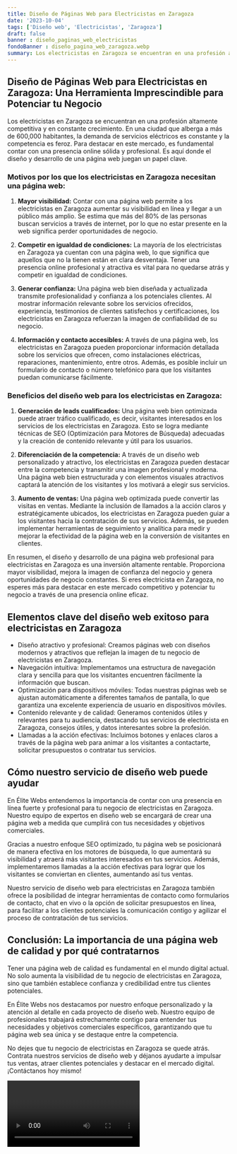```yaml
---
title: Diseño de Páginas Web para Electricistas en Zaragoza
date: '2023-10-04'
tags: ['Diseño web', 'Electricistas', 'Zaragoza']
draft: false
banner : diseño_paginas_web_electricistas
fondoBanner : diseño_pagina_web_zaragoza.webp
summary: Los electricistas en Zaragoza se encuentran en una profesión altamente competitiva y en constante crecimiento. En una ciudad que alberga a más de 600,000 habitantes, la demanda de servicios eléctricos es constante y la competencia es feroz. Para destacar en este mercado, es fundamental contar con una presencia online sólida y profesional. Es aquí donde el diseño y desarrollo de una página web juegan un papel clave.
---
```


## Diseño de Páginas Web para Electricistas en Zaragoza: Una Herramienta Imprescindible para Potenciar tu Negocio

Los electricistas en Zaragoza se encuentran en una profesión altamente competitiva y en constante crecimiento. En una ciudad que alberga a más de 600,000 habitantes, la demanda de servicios eléctricos es constante y la competencia es feroz. Para destacar en este mercado, es fundamental contar con una presencia online sólida y profesional. Es aquí donde el diseño y desarrollo de una página web juegan un papel clave.

### Motivos por los que los electricistas en Zaragoza necesitan una página web:

1. **Mayor visibilidad:** Contar con una página web permite a los electricistas en Zaragoza aumentar su visibilidad en línea y llegar a un público más amplio. Se estima que más del 80% de las personas buscan servicios a través de internet, por lo que no estar presente en la web significa perder oportunidades de negocio.

2. **Competir en igualdad de condiciones:** La mayoría de los electricistas en Zaragoza ya cuentan con una página web, lo que significa que aquellos que no la tienen están en clara desventaja. Tener una presencia online profesional y atractiva es vital para no quedarse atrás y competir en igualdad de condiciones.

3. **Generar confianza:** Una página web bien diseñada y actualizada transmite profesionalidad y confianza a los potenciales clientes. Al mostrar información relevante sobre los servicios ofrecidos, experiencia, testimonios de clientes satisfechos y certificaciones, los electricistas en Zaragoza refuerzan la imagen de confiabilidad de su negocio.

4. **Información y contacto accesibles:** A través de una página web, los electricistas en Zaragoza pueden proporcionar información detallada sobre los servicios que ofrecen, como instalaciones eléctricas, reparaciones, mantenimiento, entre otros. Además, es posible incluir un formulario de contacto o número telefónico para que los visitantes puedan comunicarse fácilmente.

### Beneficios del diseño web para los electricistas en Zaragoza:

1. **Generación de leads cualificados:** Una página web bien optimizada puede atraer tráfico cualificado, es decir, visitantes interesados en los servicios de los electricistas en Zaragoza. Esto se logra mediante técnicas de SEO (Optimización para Motores de Búsqueda) adecuadas y la creación de contenido relevante y útil para los usuarios.

2. **Diferenciación de la competencia:** A través de un diseño web personalizado y atractivo, los electricistas en Zaragoza pueden destacar entre la competencia y transmitir una imagen profesional y moderna. Una página web bien estructurada y con elementos visuales atractivos captará la atención de los visitantes y los motivará a elegir sus servicios.

3. **Aumento de ventas:** Una página web optimizada puede convertir las visitas en ventas. Mediante la inclusión de llamados a la acción claros y estratégicamente ubicados, los electricistas en Zaragoza pueden guiar a los visitantes hacia la contratación de sus servicios. Además, se pueden implementar herramientas de seguimiento y analítica para medir y mejorar la efectividad de la página web en la conversión de visitantes en clientes.

En resumen, el diseño y desarrollo de una página web profesional para electricistas en Zaragoza es una inversión altamente rentable. Proporciona mayor visibilidad, mejora la imagen de confianza del negocio y genera oportunidades de negocio constantes. Si eres electricista en Zaragoza, no esperes más para destacar en este mercado competitivo y potenciar tu negocio a través de una presencia online eficaz.

<GifSeo />

<Cta />

## Elementos clave del diseño web exitoso para electricistas en Zaragoza

- Diseño atractivo y profesional: Creamos páginas web con diseños modernos y atractivos que reflejan la imagen de tu negocio de electricistas en Zaragoza.
- Navegación intuitiva: Implementamos una estructura de navegación clara y sencilla para que los visitantes encuentren fácilmente la información que buscan.
- Optimización para dispositivos móviles: Todas nuestras páginas web se ajustan automáticamente a diferentes tamaños de pantalla, lo que garantiza una excelente experiencia de usuario en dispositivos móviles.
- Contenido relevante y de calidad: Generamos contenidos útiles y relevantes para tu audiencia, destacando tus servicios de electricista en Zaragoza, consejos útiles, y datos interesantes sobre la profesión.
- Llamadas a la acción efectivas: Incluimos botones y enlaces claros a través de la página web para animar a los visitantes a contactarte, solicitar presupuestos o contratar tus servicios.

## Cómo nuestro servicio de diseño web puede ayudar

En Élite Webs entendemos la importancia de contar con una presencia en línea fuerte y profesional para tu negocio de electricistas en Zaragoza. Nuestro equipo de expertos en diseño web se encargará de crear una página web a medida que cumplirá con tus necesidades y objetivos comerciales.

Gracias a nuestro enfoque SEO optimizado, tu página web se posicionará de manera efectiva en los motores de búsqueda, lo que aumentará su visibilidad y atraerá más visitantes interesados en tus servicios. Además, implementaremos llamadas a la acción efectivas para lograr que los visitantes se conviertan en clientes, aumentando así tus ventas.

Nuestro servicio de diseño web para electricistas en Zaragoza también ofrece la posibilidad de integrar herramientas de contacto como formularios de contacto, chat en vivo o la opción de solicitar presupuestos en línea, para facilitar a los clientes potenciales la comunicación contigo y agilizar el proceso de contratación de tus servicios.

## Conclusión: La importancia de una página web de calidad y por qué contratarnos

Tener una página web de calidad es fundamental en el mundo digital actual. No solo aumenta la visibilidad de tu negocio de electricistas en Zaragoza, sino que también establece confianza y credibilidad entre tus clientes potenciales.

En Élite Webs nos destacamos por nuestro enfoque personalizado y la atención al detalle en cada proyecto de diseño web. Nuestro equipo de profesionales trabajará estrechamente contigo para entender tus necesidades y objetivos comerciales específicos, garantizando que tu página web sea única y se destaque entre la competencia.

No dejes que tu negocio de electricistas en Zaragoza se quede atrás. Contrata nuestros servicios de diseño web y déjanos ayudarte a impulsar tus ventas, atraer clientes potenciales y destacar en el mercado digital. ¡Contáctanos hoy mismo!

<Video />

<CtaBot job='Electricistas' city='Zaragoza'/>

<Gmaps query='Zaragoza+españa+maps' />